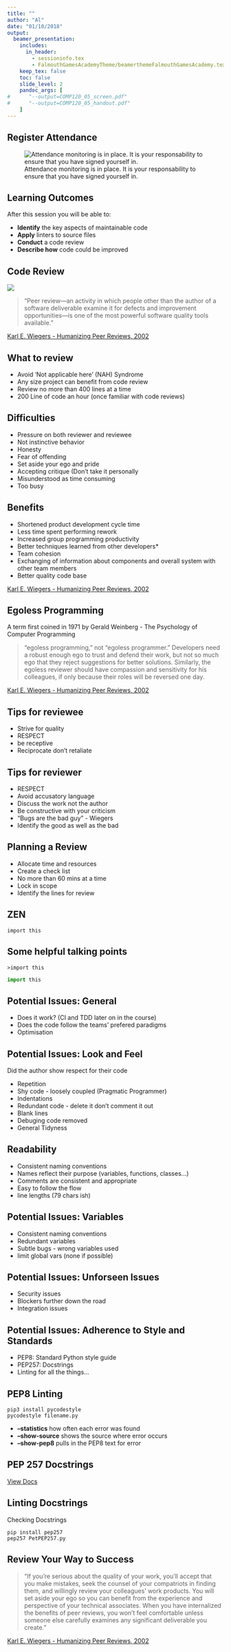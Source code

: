```yaml
---
title: ""
author: "Al"
date: "01/10/2018"
output: 
  beamer_presentation:
    includes:
      in_header: 
        - sessioninfo.tex
        - FalmouthGamesAcademyTheme/beamerthemeFalmouthGamesAcademy.tex
    keep_tex: false
    toc: false
    slide_level: 2
    pandoc_args: [ 
#      "--output=COMP120_05_screen.pdf"
#      "--output=COMP120_05_handout.pdf"
    ]
---
```


\title{\sessionnumber:  Code Review}
\subtitle{\modulecode: \moduletitle}

\frame{\titlepage} 

## Register Attendance
![Attendance monitoring is in place. It is your responsability to ensure that you have signed yourself in.](assets/attendance.png)

## Learning Outcomes 
After this session you will be able to:

- **Identify** the key aspects of maintainable code 
- **Apply** linters to source files
- **Conduct** a code review
- **Describe how** code could be improved

## Code Review

![](assets/funny.png)\


>"Peer review—an activity in which people other than the author of a software deliverable
examine it for defects and improvement opportunities—is one of the most powerful software
quality tools available." 

[Karl E. Wiegers - Humanizing Peer Reviews, 2002](http://www.processimpact.com/articles/humanizing_reviews.pdf)

## What to review 
- Avoid 'Not applicable here' (NAH) Syndrome
- Any size project can benefit from code review
- Review no more than 400 lines at a time
- 200 Line of code an hour (once familiar with code reviews)

## Difficulties
- Pressure on both reviewer and reviewee 
- Not instinctive behavior
- Honesty
- Fear of offending 
- Set aside your ego and pride
- Accepting critique (Don't take it personally
- Misunderstood as time consuming
- Too busy

## Benefits
- Shortened product development cycle time
- Less time spent performing rework
- Increased group programming productivity
- Better techniques learned from other developers* 
- Team cohesion
- Exchanging of information about components and overall system with other team members
- Better quality code base

[Karl E. Wiegers - Humanizing Peer Reviews, 2002](http://www.processimpact.com/articles/humanizing_reviews.pdf)

## Egoless Programming
A term first coined in 1971 by Gerald Weinberg - The Psychology of Computer Programming

> “egoless programming,” not “egoless programmer.” Developers
need a robust enough ego to trust and defend their work, but not so much ego that they reject
suggestions for better solutions. Similarly, the egoless reviewer should have compassion and
sensitivity for his colleagues, if only because their roles will be reversed one day.

[Karl E. Wiegers - Humanizing Peer Reviews, 2002](http://www.processimpact.com/articles/humanizing_reviews.pdf)

## Tips for reviewee
- Strive for quality
- RESPECT
- be receptive
- Reciprocate don't retaliate 


## Tips for reviewer
- RESPECT
- Avoid accusatory language
- Discuss the work not the author
- Be constructive with your criticism
- "Bugs are the bad guy" - Wiegers
- Identify the good as well as the bad

## Planning a Review

\includegraphics[width=0.5\textwidth, center]{assets/tick.png}


- Allocate time and resources 
- Create a check list
- No more than 60 mins at a time 
- Lock in scope
- Identify the lines for review


## ZEN

\includegraphics[width=0.5\textwidth, center]{assets/python.png}


```
import this
```

## Some helpful talking points 
```
>import this
```
\tiny

```python
import this
```

## Potential Issues: General

\includegraphics[width=0.5\textwidth, center]{assets/mag.png}

- Does it work? (CI and TDD later on in the course)
- Does the code follow the teams' prefered paradigms
- Optimisation 


## Potential Issues: Look and Feel
Did the author show respect for their code

- Repetition
- Shy code - loosely coupled (Pragmatic Programmer)
- Indentations
- Redundant code - delete it don't comment it out
- Blank lines
- Debuging code removed
- General Tidyness

## Readability

\includegraphics[width=0.5\textwidth, center]{assets/read.png}


- Consistent naming conventions
- Names reflect their purpose (variables, functions, classes...)
- Comments are consistent and appropriate
- Easy to follow the flow
- line lengths (79 chars ish)

## Potential Issues: Variables

\includegraphics[width=0.5\textwidth, center]{assets/bug.png}


- Consistent naming conventions
- Redundant variables
- Subtle bugs - wrong variables used
- limit global vars (none if possible)


## Potential Issues: Unforseen Issues

\includegraphics[width=0.5\textwidth, center]{assets/lock.png}

- Security issues
- Blockers further down the road
- Integration issues

## Potential Issues: Adherence to Style and Standards

\includegraphics[width=0.5\textwidth, center]{assets/bot.png}

- PEP8: Standard Python style guide
- PEP257: Docstrings
- Linting for all the things... 

## PEP8 Linting 
```
pip3 install pycodestyle
pycodestyle filename.py
```

- **--statistics** how often each error was found      
- **--show-source** shows the source where error occurs
- **--show-pep8** pulls in the PEP8 text for error


## PEP 257 Docstrings
[View Docs](https://www.python.org/dev/peps/pep-0257/) 


## Linting Docstrings

Checking Docstrings

```
pip install pep257
pep257 PetPEP257.py
```

## Review Your Way to Success

> "If you’re serious about the quality of your work, you’ll accept that you make mistakes,
seek the counsel of your compatriots in finding them, and willingly review your colleagues’
work products. You will set aside your ego so you can benefit from the experience and
perspective of your technical associates. When you have internalized the benefits of peer
reviews, you won’t feel comfortable unless someone else carefully examines any significant
deliverable you create."

[Karl E. Wiegers - Humanizing Peer Reviews, 2002](http://www.processimpact.com/articles/humanizing_reviews.pdf)
